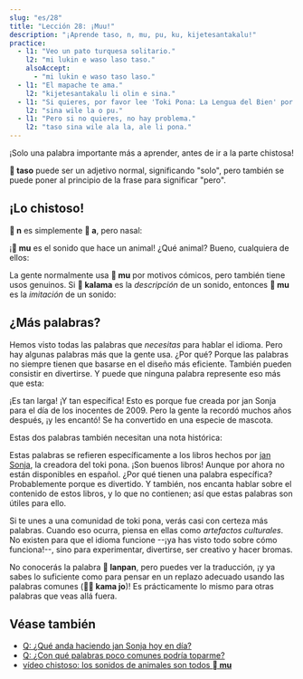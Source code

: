 ```yaml
---
slug: "es/28"
title: "Lección 28: ¡Muu!"
description: "¡Aprende taso, n, mu, pu, ku, kijetesantakalu!"
practice:
  - l1: "Veo un pato turquesa solitario."
    l2: "mi lukin e waso laso taso."
    alsoAccept:
      - "mi lukin e waso taso laso."
  - l1: "El mapache te ama."
    l2: "kijetesantakalu li olin e sina."
  - l1: "Si quieres, por favor lee 'Toki Pona: La Lengua del Bien' por Sonja Lang."
    l2: "sina wile la o pu."
  - l1: "Pero si no quieres, no hay problema."
    l2: "taso sina wile ala la, ale li pona."
---
```



¡Solo una palabra importante más a aprender, antes de ir a la parte chistosa!

<List>
  <Word sl="taso" m="pero, solo" />
</List>

**󱥨 taso** puede ser un adjetivo normal, significando "solo", pero también se puede poner al principio de la frase para significar "pero".

<List>
  <Sentence sl="mi awen wan taso." m="Sigo solo." />
  <Sentence sl="taso mi awen pilin pona." m="Pero mantengo mi ánimo." />
</List>

## ¡Lo chistoso!

**󱦆 n** es simplemente **󱤀 a**, pero nasal:

<List>
  <Word sl="n" m="hmm, emm" />
  <Sentence sl="n... mi sona ala." m="hmmm... no sé." />
</List>

¡**󱤹 mu** es el sonido que hace un animal! ¿Qué animal? Bueno, cualquiera de ellos:

<List>
  <Word sl="mu" m="muu, miau, guau..." />
  <Sentence sl="soweli mute! mu mu mu mu mu mu." m="¡Seis vacas! <a target='_blank' href='https://www.youtube.com/watch?v=xxClPfZDn-E'>Mu mu mu mu mu mu</a>." />
</List>

La gente normalmente usa **󱤹 mu** por motivos cómicos, pero también tiene usos genuinos. Si **󱤕 kalama** es la *descripción* de un sonido, entonces **󱤹 mu** es la *imitación* de un sonido:

<List>
  <Sentence sl="mi kute e kalama suli." m="He oido un ruido alto." />
  <Sentence sl="mi kute e mu suli." m="He oído un *boom* alto." />
</List>

## ¿Más palabras?

Hemos visto todas las palabras que *necesitas* para hablar el idioma. Pero hay algunas palabras más que la gente usa. ¿Por qué? Porque las palabras no siempre tienen que basarse en el diseño más eficiente. También pueden consistir en divertirse. Y puede que ninguna palabra represente eso más que esta:

<List>
  <Word sl="kijetesantakalu" m="mapache; animal parecido a un mapache, como un cacomixtle, panda rojo, kinkajú" />
</List>

¡Es tan larga! ¡Y tan específica! Esto es porque fue creada por jan Sonja para el día de los inocentes de 2009. Pero la gente la recordó muchos años después, ¡y les encantó! Se ha convertido en una especie de mascota.

Estas dos palabras también necesitan una nota histórica:

<List>
  <Word sl="pu" m="(interactuar con) <i>Toki Pona: La Lengua del Bien (2014)</i>, por jan Sonja" />
  <Word sl="ku" m="(interactuar con) <i>Diccionario de Toki Pona (2021)</i>, por jan Sonja" />
</List>

Estas palabras se refieren específicamente a los libros hechos por [jan Sonja](https://tokipona.org), la creadora del toki pona. ¡Son buenos libros! Aunque por ahora no están disponibles en español.
¿Por qué tienen una palabra específica? Probablemente porque es divertido. Y también, nos encanta hablar sobre el contenido de estos libros, y lo que no contienen; así que estas palabras son útiles para ello.

Si te unes a una comunidad de toki pona, verás casi con certeza más palabras. Cuando eso ocurra, piensa en ellas como *artefactos culturales*. No existen para que el idioma funcione --¡ya has visto todo sobre cómo funciona!--, sino para experimentar, divertirse, ser creativo y hacer bromas.

<List>
  <Sentence sl="kijetesantakalu tonsi li lanpan ala lanpan e soko?" m="¿El mapache no binario roba setas?" />
</List>

No conocerás la palabra **󱦅 lanpan**, pero puedes ver la traducción, ¡y ya sabes lo suficiente como para pensar en un replazo adecuado usando las palabras comunes (**󱤖󱤓 kama jo**)! Es prácticamente lo mismo para otras palabras que veas allá fuera.

<Practice exercises={frontmatter.practice} />

## Véase también
* [Q: ¿Qué anda haciendo jan Sonja hoy en día?](es/jan-sonja/)
* [Q: ¿Con qué palabras poco comunes podría toparme?](es/uncommon-words/)
* [vídeo chistoso: los sonidos de animales son todos **󱤹 mu**](https://www.youtube.com/watch?v=zh-kLJI43xw)
